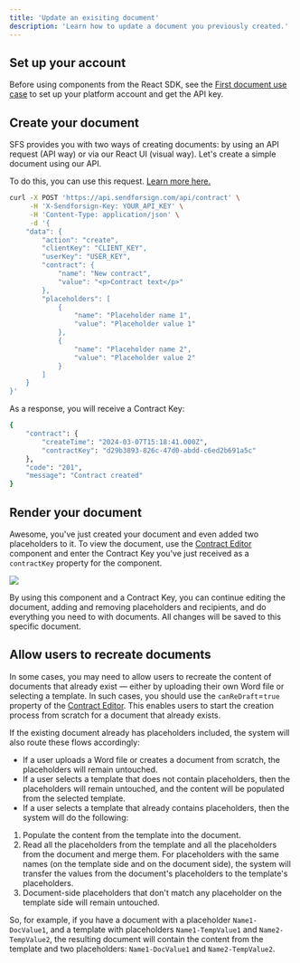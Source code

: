 ```yaml
---
title: 'Update an exisiting document'
description: 'Learn how to update a document you previously created.'
---
```


## Set up your account

Before using components from the React SDK, see the [First document use case](/usecase/firstdoc) to set up your 
platform account and get the API key.

## Create your document

SFS provides you with two ways of creating documents: by using an API request (API way) or via our React UI (visual way). 
Let's create a simple document using our API.

To do this, you can use this request. [Learn more here.](/api-reference/contract/create-fill)

```bash cURL
curl -X POST 'https://api.sendforsign.com/api/contract' \
     -H 'X-Sendforsign-Key: YOUR_API_KEY' \
     -H 'Content-Type: application/json' \
     -d '{
    "data": {
        "action": "create",
        "clientKey": "CLIENT_KEY",
        "userKey": "USER_KEY",
        "contract": {
            "name": "New contract",
            "value": "<p>Contract text</p>"
        },
        "placeholders": [
            {
                "name": "Placeholder name 1",
                "value": "Placeholder value 1"
            },
            {
                "name": "Placeholder name 2",
                "value": "Placeholder value 2"
            }
        ]
    }
}'
```

As a response, you will receive a Contract Key:

```bash json
{
    "contract": {
        "createTime": "2024-03-07T15:18:41.000Z",
        "contractKey": "d29b3893-826c-47d0-abdd-c6ed2b691a5c"
    },
    "code": "201",
    "message": "Contract created"
}
```

## Render your document

Awesome, you've just created your document and even added two placeholders to it. To view the document, 
use the [Contract Editor](/sdk/components/contracteditor) component and enter the Contract Key you've just 
received as a `contractKey` property for the component.

<Frame caption="New contract">
  <img src="/usecase/img/7.png" />
</Frame>

By using this component and a Contract Key, you can continue editing the document, adding and removing 
placeholders and recipients, and do everything you need to with documents. All changes will be saved 
to this specific document.

## Allow users to recreate documents

In some cases, you may need to allow users to recreate the content of documents that already exist — 
either by uploading their own Word file or selecting a template. 
In such cases, you should use the `canReDraft`=`true` property of the [Contract Editor](/sdk/components/contracteditor). 
This enables users to start the creation process from scratch for a document that already exists.

If the existing document already has placeholders included, the system will also route these flows accordingly:

- If a user uploads a Word file or creates a document from scratch, the placeholders will remain untouched.
- If a user selects a template that does not contain placeholders, then the placeholders will remain untouched, 
and the content will be populated from the selected template.
- If a user selects a template that already contains placeholders, then the system will do the following:
1. Populate the content from the template into the document.
2. Read all the placeholders from the template and all the placeholders from the document and merge them. For 
placeholders with the same names (on the template side and on the document side), the system will transfer the 
values from the document's placeholders to the template's placeholders.
3. Document-side placeholders that don't match any placeholder on the template side will remain untouched.


So, for example, if you have a document with a placeholder `Name1-DocValue1`, and a template with placeholders 
`Name1-TempValue1` and `Name2-TempValue2`, the resulting document will contain the content from the template and 
two placeholders: `Name1-DocValue1` and `Name2-TempValue2`.
